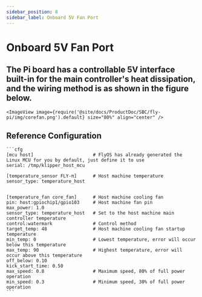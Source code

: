 ```yaml
---
sidebar_position: 8
sidebar_label: Onboard 5V Fan Port
---
```




# Onboard 5V Fan Port

## The Pi board has a controllable 5V interface built-in for the main controller's heat dissipation, and the wiring method is as shown in the figure below.

    <ImageView image={require('@site/docs/ProductDoc/SBC/fly-pi/img/corefan.png').default} size="80%" align="center" />

## Reference Configuration

    ```cfg
    [mcu host]                      # FlyOS has already generated the Linux MCU for you by default, just define it to use           
    serial: /tmp/klipper_host_mcu 

    [temperature_sensor FLY-π]      # Host machine temperature
    sensor_type: temperature_host


    [temperature_fan core_fan]      # Host machine cooling fan
    pin: host:gpiochip1/gpio103     # Host machine fan pin
    max_power: 1.0
    sensor_type: temperature_host   # Set to the host machine main controller temperature
    control:watermark               # Control method
    target_temp: 48                 # Host machine cooling fan startup temperature
    min_temp: 0                     # Lowest temperature, error will occur below this temperature
    max_temp: 90                    # Highest temperature, error will occur above this temperature
    off_below: 0.10
    kick_start_time: 0.50
    max_speed: 0.8                  # Maximum speed, 80% of full power operation
    min_speed: 0.3                  # Minimum speed, 30% of full power operation
    ```